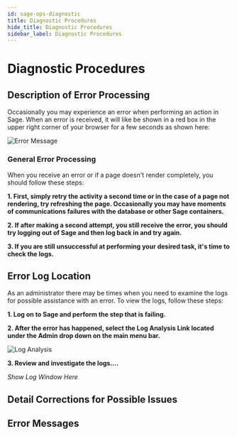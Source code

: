 ```yaml
---
id: sage-ops-diagnostic
title: Diagnostic Procedures
hide_title: Diagnostic Procedures
sidebar_label: Diagnostic Procedures
---
```


# Diagnostic Procedures

## Description of Error Processing

Occasionally you may experience an error when performing an action in Sage. When an error is received, it will like be shown in a red box in the upper right corner of your browser for a few seconds as shown here:

![Error Message](/img/ErrorExample.png)

### General Error Processing

When you receive an error or if a page doesn't render completely, you should follow these steps:

**1. First, simply retry the activity a second time or in the case of a page not rendering, try refreshing the page. Occasionally you may have moments of communications failures with the database or other Sage containers.**

**2. If after making a second attempt, you still receive the error, you should try logging out of Sage and then log back in and try again.**

**3. If you are still unsuccessful at performing your desired task, it's time to check the logs.**

## Error Log Location

As an administrator there may be times when you need to examine the logs for possible assistance with an error. To view the logs, follow these steps:

**1. Log on to Sage and perform the step that is failing.**

**2. After the error has happened, select the Log Analysis Link located under the Admin drop down on the main menu bar.**

![Log Analysis](/img/LogAnalysisMenuItem.png)

**3. Review and investigate the logs....**

_Show Log Window Here_

## Detail Corrections for Possible Issues

## Error Messages
